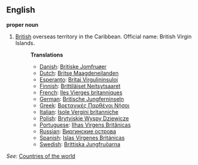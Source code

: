 ==English==

'''proper noun'''

# [[British]] overseas territory in the Caribbean. Official name: British Virgin Islands.
#:'''Translations'''
#:*[[Danish]]: [[Britiske Jomfruøer]]
#:*[[Dutch]]: [[Britse Maagdeneilanden]]
#:*[[Esperanto]]: [[Britaj Virgulininsuloj]]
#:*[[Finnish]]: [[Brittiläiset Neitsytsaaret]]
#:*[[French]]: [[Iles Vierges britanniques]]
#:*[[German]]: [[Britische Jungferninseln]]
#:*[[Greek]]: [[Βρετανικές Παρθένοι Νήσοι]]
#:*[[Italian]]: [[Isole Vergini britanniche]]
#:*[[Polish]]: [[Brytyjskie Wyspy Dziewicze]]
#:*[[Portuguese]]: [[Ilhas Virgens Britânicas]]
#:*[[Russian]]: [[Виргинские острова]]
#:*[[Spanish]]: [[Islas Vírgenes Británicas]]
#:*[[Swedish]]: [[Brittiska Jungfruöarna]]

''See'': [[Countries of the world]]